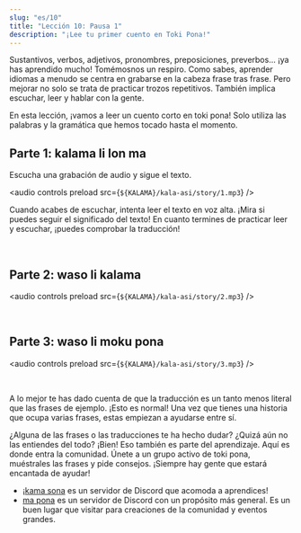 ```yaml
---
slug: "es/10"
title: "Lección 10: Pausa 1"
description: "¡Lee tu primer cuento en Toki Pona!"
---
```



Sustantivos, verbos, adjetivos, pronombres, preposiciones, preverbos... ¡ya has aprendido mucho! Tomémosnos un respiro. Como sabes, aprender idiomas a menudo se centra en grabarse en la cabeza frase tras frase. Pero mejorar no solo se trata de practicar trozos repetitivos. También implica escuchar, leer y hablar con la gente.  

En esta lección, ¡vamos a leer un cuento corto en toki pona! Solo utiliza las palabras y la gramática que hemos tocado hasta el momento.

## Parte 1: kalama li lon ma

Escucha una grabación de audio y sigue el texto.

<audio controls preload src={`${KALAMA}/kala-asi/story/1.mp3`} />

Cuando acabes de escuchar, intenta leer el texto en voz alta. ¡Mira si puedes seguir el significado del texto! En cuanto termines de practicar leer y escuchar, ¡puedes comprobar la traducción!

<Tabbed id="1">
  <Row sl="soweli li lon ma kasi." m="Había una cierva en el bosque." />
  <Row sl="nimi ona li soweli Mumu." m="Su nombre era Mumu." />
  <Row sl="soweli Mumu li lape pona." m="Mumu estaba durmiendo plácidamente." />
  <Row sl="kasi li awen e lape ona." m="Los árboles protegían su sueño." />
  <br />
  <Row sl="kalama nasa suli li kama." m="Llegó un ruido extraño y alto." />
  <Row sl="lape li weka tan soweli." m="La cierva se despertó." />
  <Row sl="soweli li wile sona e kalama." m="Quiso averiguar más sobre el ruido." />
</Tabbed>

## Parte 2: waso li kalama

<audio controls preload src={`${KALAMA}/kala-asi/story/2.mp3`} />

<Tabbed id="2">
  <Row sl="waso lili suwi li kama." m="Vino un gorrión pequeñín y adorable." />
  <Row sl="nimi ona li waso Siju." m="Su nombre era Siju." />
  <Row sl="soweli li lukin e ona." m="La cierva miró al gorrión." />
  <Row sl="soweli li kama sona e ni:" m="Aprendió esto:" />
  <Row sl="kalama wawa li tan waso ni." m="el ruido vino de ese pájaro." />
  <br />
  <Row sl="waso li wile moku." m="El gorrión tenía hambre." />
  <Row sl="wile ona li suli." m="Estaba desesperado." />
  <Row sl="ona li kalama suli tan ni." m="Y por tanto gritó." />
</Tabbed>

## Parte 3: waso li moku pona

<audio controls preload src={`${KALAMA}/kala-asi/story/3.mp3`} />

<Tabbed id="3">
  <Row sl="ni li ike tawa soweli Mumu." m="Esto entristeció a Mumu." />
  <Row sl="soweli li wile pona e waso." m="La cierva quería ayudar al gorrión." />
  <Row sl="soweli li pana e pipi suli tawa ona." m="Le dió de comer una oruga grande." />
  <br />
  <Row sl="waso li moku e pipi." m="El gorrión se comió el bicho." />
  <Row sl="ni li pona tawa ona." m="Esto sació su hambre." />
</Tabbed>

A lo mejor te has dado cuenta de que la traducción es un tanto menos literal que las frases de ejemplo. ¡Esto es normal! Una vez que tienes una historia que ocupa varias frases, estas empiezan a ayudarse entre sí.

¿Alguna de las frases o las traducciones te ha hecho dudar? ¿Quizá aún no las entiendes del todo? ¡Bien! Eso también es parte del aprendizaje. Aquí es donde entra la comunidad. Únete a un grupo activo de toki pona, muéstrales las frases y pide consejos. ¡Siempre hay gente que estará encantada de ayudar!

* ¡[kama sona](https://discord.gg/ChC6qtVsSE) es un servidor de Discord que acomoda a aprendices!
* [ma pona](https://discord.gg/6zkugJFU4x) es un servidor de Discord con un propósito más general. Es un buen lugar que visitar para creaciones de la comunidad y eventos grandes.
